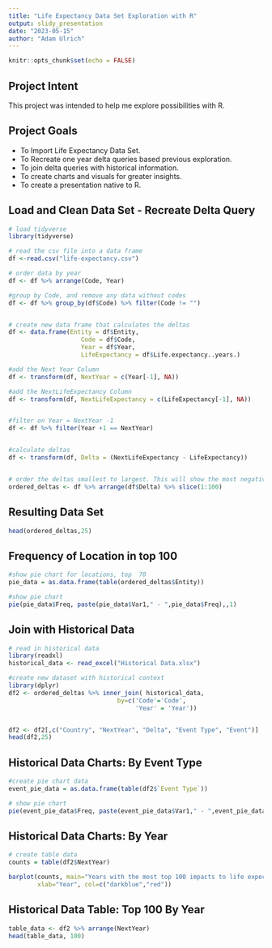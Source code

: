 ```yaml
---
title: "Life Expectancy Data Set Exploration with R"
output: slidy_presentation
date: "2023-05-15"
author: "Adam Ulrich"
---
```


```r
knitr::opts_chunk$set(echo = FALSE)
```

## Project Intent

This project was intended to help me explore possibilities with R.

## Project Goals

- To Import Life Expectancy Data Set.
- To Recreate one year delta queries based previous exploration.
- To join delta queries with historical information.
- To create charts and visuals for greater insights.
- To create a presentation native to R.

## Load and Clean Data Set - Recreate Delta Query

```r
# load tidyverse
library(tidyverse)

# read the csv file into a data frame
df <-read.csv("life-expectancy.csv")

# order data by year
df <- df %>% arrange(Code, Year) 

#group by Code, and remove any data without codes
df <- df %>% group_by(df$Code) %>% filter(Code != "") 


# create new data frame that calculates the deltas
df <- data.frame(Entity = df$Entity, 
                    Code = df$Code, 
                    Year = df$Year, 
                    LifeExpectancy = df$Life.expectancy..years.)

#add the Next Year Column
df <- transform(df, NextYear = c(Year[-1], NA))

#add the NextLifeExpectancy Column
df <- transform(df, NextLifeExpectancy = c(LifeExpectancy[-1], NA))


#filter on Year = NextYear -1
df <- df %>% filter(Year +1 == NextYear)


#calculate deltas
df <- transform(df, Delta = (NextLifeExpectancy - LifeExpectancy))


# order the deltas smallest to largest. This will show the most negative number, which is what we are looking for
ordered_deltas <- df %>% arrange(df$Delta) %>% slice(1:100)


```

## Resulting Data Set

``` R
head(ordered_deltas,25)
```

## Frequency of Location in top 100

``` r
#show pie chart for locations, top  70
pie_data = as.data.frame(table(ordered_deltas$Entity))

#show pie chart
pie(pie_data$Freq, paste(pie_data$Var1," - ",pie_data$Freq),,1)
```

## Join with Historical Data

``` r
# read in historical data
library(readxl)
historical_data <- read_excel("Historical Data.xlsx")

#create new dataset with historical context
library(dplyr)
df2 <- ordered_deltas %>% inner_join( historical_data, 
                              by=c('Code'='Code', 
                                   'Year' = 'Year'))


df2 <- df2[,c("Country", "NextYear", "Delta", "Event Type", "Event")]
head(df2,25)
```

## Historical Data Charts: By Event Type

``` r
#create pie chart data
event_pie_data = as.data.frame(table(df2$`Event Type`))

# show pie chart
pie(event_pie_data$Freq, paste(event_pie_data$Var1," - ",event_pie_data$Freq),,1)
```

## Historical Data Charts: By Year

``` r
# create table data
counts = table(df2$NextYear)

barplot(counts, main="Years with the most top 100 impacts to life expectancy",
        xlab="Year", col=c("darkblue","red"))
```

## Historical Data Table: Top 100 By Year

``` r
table_data <- df2 %>% arrange(NextYear)
head(table_data, 100)
```
